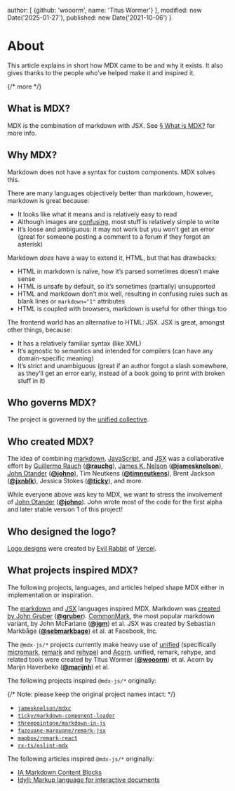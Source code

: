 
  author: [
    {github: 'wooorm', name: 'Titus Wormer'}
  ],
  modified: new Date('2025-01-27'),
  published: new Date('2021-10-06')
}

# About

This article explains in short how MDX came to be and why it exists.
It also gives thanks to the people who’ve helped make it and inspired it.

{/* more */}

## What is MDX?

MDX is the combination of markdown with JSX.
See [§ What is MDX?][what] for more info.

## Why MDX?

Markdown does not have a syntax for custom components.
MDX solves this.

There are many languages objectively better than markdown, however, markdown is
great because:

* It looks like what it means and is relatively easy to read
* Although images are [confusing][], most stuff is relatively simple to write
* It’s loose and ambiguous: it may not work but you won’t get an error (great
  for someone posting a comment to a forum if they forgot an asterisk)

Markdown *does* have a way to extend it, HTML, but that has drawbacks:

* HTML in markdown is naïve, how it’s parsed sometimes doesn’t make sense
* HTML is unsafe by default, so it’s sometimes (partially) unsupported
* HTML and markdown don’t mix well, resulting in confusing rules such as
  blank lines or `markdown="1"` attributes
* HTML is coupled with browsers, markdown is useful for other things too

The frontend world has an alternative to HTML: JSX.
JSX is great, amongst other things, because:

* It has a relatively familiar syntax (like XML)
* It’s agnostic to semantics and intended for compilers (can have any
  domain-specific meaning)
* It’s strict and unambiguous (great if an author forgot a slash somewhere, as
  they’ll get an error early, instead of a book going to print with broken
  stuff in it)

## Who governs MDX?

The project is governed by the
[unified collective][governance].

## Who created MDX?

The idea of combining [markdown][commonmark], [JavaScript][], and [JSX][] was a
collaborative effort by
[Guillermo Rauch][mdx-rauchg] (**[@rauchg][rauchg]**),
[James K. Nelson][mdx-jamesknelson] (**[@jamesknelson][jamesknelson]**),
[John Otander][mdx-johno] (**[@johno][johno]**),
Tim Neutkens (**[@timneutkens][timneutkens]**),
Brent Jackson (**[@jxnblk][jxnblk]**),
Jessica Stokes (**[@ticky][ticky]**), and more.

While everyone above was key to MDX, we want to stress the involvement of
[John Otander][mdx-johno] (**[@johno][johno]**).
John wrote most of the code for the first alpha and later stable version 1 of
this project!

## Who designed the logo?

[Logo designs][design] were created by [Evil Rabbit][] of [Vercel][].

## What projects inspired MDX?

The following projects, languages, and articles helped shape MDX either in
implementation or inspiration.

The [markdown][] and [JSX][] languages inspired MDX.
Markdown was [created by John Gruber][markdown] (**[@gruber][gruber]**).
[CommonMark][], the most popular markdown variant, by John McFarlane
(**[@jgm][jgm]**) et al.
JSX was created by Sebastian Markbåge (**[@sebmarkbage][sebmarkbage]**) et
al. at Facebook, Inc.

The `@mdx-js/*` projects currently make heavy use of [unified][] (specifically
[micromark][], [remark][] and [rehype][]) and [Acorn][].
unified, remark, rehype, and related tools were created by Titus Wormer
(**[@wooorm][wooorm]**) et al.
Acorn by Marijn Haverbeke (**[@marijnh][marijnh]**) et al.

The following projects inspired `@mdx-js/*` originally:

{/* Note: please keep the original project names intact: */}

* [`jamesknelson/mdxc`](https://github.com/frontarm/mdx-util)
* [`ticky/markdown-component-loader`](https://github.com/ticky/markdown-component-loader)
* [`threepointone/markdown-in-js`](https://github.com/threepointone/markdown-in-js)
* [`fazouane-marouane/remark-jsx`](https://github.com/remarkjs/remark-jsx)
* [`mapbox/remark-react`](https://github.com/remarkjs/remark-react)
* [`rx-ts/eslint-mdx`](https://github.com/mdx-js/eslint-mdx)

The following articles inspired `@mdx-js/*` originally:

* [IA Markdown Content Blocks](https://github.com/iainc/Markdown-Content-Blocks)
* [Idyll: Markup language for interactive documents](https://idyll-lang.org)

[acorn]: https://github.com/acornjs/acorn

[commonmark]: https://spec.commonmark.org/current/

[confusing]: https://twitter.com/gruber/status/1246489863932821512

[design]: https://github.com/mdx-js/design

[evil rabbit]: https://evilrabb.it

[governance]: https://github.com/unifiedjs/collective

[gruber]: https://github.com/gruber

[jamesknelson]: https://github.com/jamesknelson

[javascript]: https://tc39.es/ecma262/

[jgm]: https://github.com/jgm

[johno]: https://github.com/johno

[jsx]: https://facebook.github.io/jsx/

[jxnblk]: https://github.com/jxnblk

[marijnh]: https://github.com/marijnh

[markdown]: https://daringfireball.net/2004/03/introducing_markdown

[mdx-jamesknelson]: https://github.com/frontarm/mdx-util/tree/0f5f6d62bac4b83edc4bc3890dde3011079fa318

[mdx-johno]: https://github.com/mdx-js/mdx/tree/a96ede2c104084ae21efa8bd95319011e558ec9d

[mdx-rauchg]: https://spectrum.chat/frontend/general/mdx-proposal~1021be59-2738-4511-aceb-c66921050b9a

[micromark]: https://github.com/micromark/micromark

[rauchg]: https://github.com/rauchg

[rehype]: https://github.com/rehypejs/rehype

[remark]: https://github.com/remarkjs/remark

[sebmarkbage]: https://github.com/sebmarkbage

[ticky]: https://github.com/ticky

[timneutkens]: https://github.com/timneutkens

[unified]: https://unifiedjs.com

[vercel]: https://vercel.com

[what]: /docs/what-is-mdx/

[wooorm]: https://github.com/wooorm
